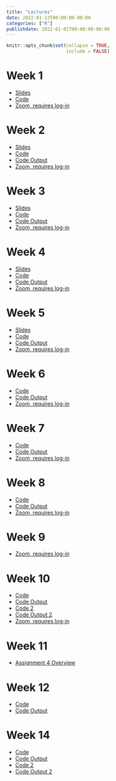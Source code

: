 ```yaml
---
title: "Lectures"
date: 2022-01-13T00:00:00-00:00
categories: ["R"]
publishdate: 2022-01-01T00:00:00-00:00
---
```


```r
knitr::opts_chunk$set(collapse = TRUE,
                      include = FALSE)
```

# Week 1

- [Slides](/lectures/week_1.html)
- [Code](/lectures/week_1.R)
- [Zoom, requires log-in](https://uic.zoom.us/rec/share/1zxve9GhpXo03ewLF6nuIT815dEMflUmt5JlzW9TZyOCceCYq82pljPwRmx_q9ey.vMFwpBLBhwRJiPNZ)

# Week 2

- [Slides](/lectures/week_2.html)
- [Code](/lectures/week_2_spatial.Rmd)
- [Code Output](/lectures/week_2_spatial.html)
- [Zoom, requires log-in](https://uic.zoom.us/rec/share/h6XgGC0LZhG5OPibcxE0x4Q3JWbMLXCl2ybr-DOxlER9ZivfnmbNWYhPXpnxJ4ts.UMyJbIAU5I2Gd9J1 )

# Week 3

- [Slides](https://docs.google.com/presentation/d/1BsgLD78mG1i6DVbBU09qRPSC2CEmCuFp42e594lyoR8/edit?usp=sharing)
- [Code](/lectures/week_3_regression_and_kmeans.Rmd)
- [Code Output](/lectures/week_3_regression_and_kmeans.html)
- [Zoom, requires log-in](https://uic.zoom.us/rec/share/a1bTqWEmStpxIue8YjjiL3xegtQ9IlLIG8rbbj189YYwBy5uqj2pzaK0YrZpUFkZ.LrBjHiHc8P9Ze3b9 )

# Week 4

- [Slides](https://docs.google.com/presentation/d/16lLXLg_2G5H9G8cb4YM4XXmTPXNCpK6EvkXfvTZFdoM/edit?usp=sharing)
- [Code](/lectures/week_4.Rmd)
- [Code Output](/lectures/week_4.html)
- [Zoom, requires log-in](https://uic.zoom.us/rec/share/8pCkSYy7CVl4PflrgX-B6-4ATmWWSxwaJiWzNcWhjdYt2xBRvYQ8Q8mx5H6MfoGX.JBWiNXOmxBOfX3oa)

# Week 5

- [Slides](https://docs.google.com/presentation/d/1j7S7FDCjgT0UrdzSdFeXVYBo93E6YaBGIcv2UwY1Vi0/edit?usp=sharing)
- [Code](/lectures/week_5.Rmd)
- [Code Output](/lectures/week_5.html)
- [Zoom, requires log-in](https://uic.zoom.us/rec/share/7A1baGspgTMWoz37XxwzDasgvrrFWU090bwiTLQbcq_GZ0rSaeKskXKP4kM6wZDD.CMiw5sXWJaUx0TIa )

# Week 6

- [Code](/lectures/week_6.Rmd)
- [Code Output](/lectures/week_6.html)
- [Zoom, requires log-in](https://uic.zoom.us/rec/share/JQIffpaM2etxb8bfzaWWov-imvg7vcm8YW9KyLfPlqR9p3C2SKEDf3H_iElBDjVM.KdBE8euSJfut0dqA)

# Week 7

- [Code](/lectures/week_7.Rmd)
- [Code Output](/lectures/week_7.html)
- [Zoom, requires log-in](https://uic.zoom.us/rec/share/u0dqhfrpqNJya1WLFAjS5_R9XY7SM_qzbBhpmixLuBfaKPTUeJVcVIGIVlo_2Y8.SAQSKOznyKauwcUQ)

# Week 8

- [Code](/lectures/week_8.Rmd)
- [Code Output](/lectures/week_8.html)
- [Zoom, requires log-in](https://uic.zoom.us/rec/share/M11yFD2dHL4qp2R5fAwEVEpIknhhHWE2g99k-gldeALiRw3_OyC6ZP20VMBVEBJh.AO-IWus9ECuWKlno)

# Week 9

- [Zoom, requires log-in](https://uic.zoom.us/rec/share/Q7juDjlB8I0mjd0kTRQyC9q2EDz6kxLDdEy2vYGDzzV7QweTLRHN2-YyosE0wDPm.V6S3AzvBt-KrfTHt )

# Week 10

- [Code](/lectures/week_10.Rmd)
- [Code Output](/lectures/week_10.html)
- [Code 2](/lectures/week_10_part2.Rmd)
- [Code Output 2](/lectures/week_10_part2.html)
- [Zoom, requires log-in](https://uic.zoom.us/rec/share/8JPVjqiUTR4cg7bAXF58kjYQjh7OwQitpuYD1Yv0g03yEwiEkgc6ts4Rpp1EiCoF.EafJGYUdPHu12dKG )

# Week 11

- [Assignment 4 Overview](https://uic.zoom.us/rec/share/-_rf8ZsdHbRmVqzHVyLoCITybgXBREJSDlo5XdXTWN8W77Ptg9_FUoYdprFW5kP2.eNlxysx-2FbvdofA?startTime=1648165578000)

# Week 12

- [Code](/lectures/week_12.Rmd)
- [Code Output](/lectures/week_12.html)

# Week 14

- [Code](/lectures/week_14.Rmd)
- [Code Output](/lectures/week_14.html)
- [Code 2](/lectures/week_14_2.Rmd)
- [Code Output 2](/lectures/week_14_2.html)